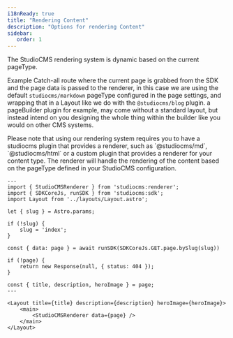 ```yaml
---
i18nReady: true
title: "Rendering Content"
description: "Options for rendering Content"
sidebar:
   order: 1
---
```



The StudioCMS rendering system is dynamic based on the current pageType.

Example Catch-all route where the current page is grabbed from the SDK and the page data is passed to the renderer, in this case we are using the default `studiocms/markdown` pageType configured in the page settings, and wrapping that in a Layout like we do with the `@studiocms/blog` plugin. a pageBuilder plugin for example, may come without a standard layout, but instead intend on you designing the whole thing within the builder like you would on other CMS systems.

<Aside>
Please note that using our rendering system requires you to have a studiocms plugin that provides a renderer, such as `@studiocms/md`, `@studiocms/html` or a custom plugin that provides a renderer for your content type. The renderer will handle the rendering of the content based on the pageType defined in your StudioCMS configuration.
</Aside>

```astro title="src/pages/[...slug].astro"
---
import { StudioCMSRenderer } from 'studiocms:renderer';
import { SDKCoreJs, runSDK } from 'studiocms:sdk';
import Layout from '../layouts/Layout.astro';

let { slug } = Astro.params;

if (!slug) {
	slug = 'index';
}

const { data: page } = await runSDK(SDKCoreJs.GET.page.bySlug(slug))

if (!page) {
	return new Response(null, { status: 404 });
}

const { title, description, heroImage } = page;
---

<Layout title={title} description={description} heroImage={heroImage}>
	<main>
		<StudioCMSRenderer data={page} />
	</main>
</Layout>
```